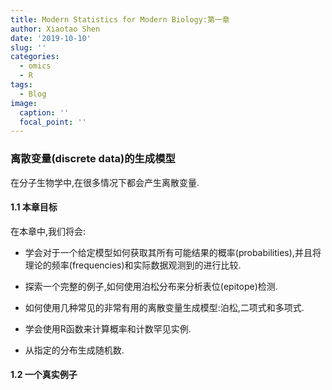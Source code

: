```yaml
---
title: Modern Statistics for Modern Biology:第一章
author: Xiaotao Shen
date: '2019-10-10'
slug: ''
categories:
  - omics
  - R
tags:
  - Blog
image:
  caption: ''
  focal_point: ''
---
```



### 离散变量(discrete data)的生成模型     
  

在分子生物学中,在很多情况下都会产生离散变量.

#### 1.1 本章目标     
  

在本章中,我们将会:

* 学会对于一个给定模型如何获取其所有可能结果的概率(probabilities),并且将理论的频率(frequencies)和实际数据观测到的进行比较.

* 探索一个完整的例子,如何使用泊松分布来分析表位(epitope)检测.

* 如何使用几种常见的非常有用的离散变量生成模型:泊松,二项式和多项式.

* 学会使用R函数来计算概率和计数罕见实例.

* 从指定的分布生成随机数.

#### 1.2 一个真实例子


 

